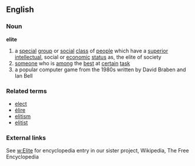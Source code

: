 ==English==

===Noun===

'''elite'''

#a [[special]] [[group]] or [[social]] [[class]] of [[people]] which have a [[superior]] [[intellectual]], social or [[economic]] [[status]] as, the elite of society
#[[someone]] who is [[among]] the [[best]] at [[certain]] [[task]]
#a popular computer game from the 1980s written by David Braben and Ian Bell

===Related terms===
*[[elect]]
*[[élire]]
*[[elitism]]
*[[elitist]]

=== External links ===

See [[w:Elite]] for encyclopedia entry in our sister project, Wikipedia, The Free Encyclopedia